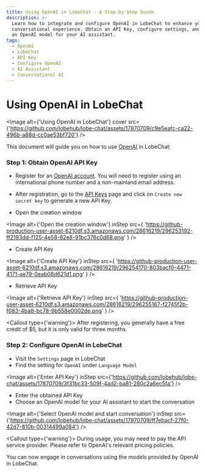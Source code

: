 ```yaml
---
title: Using OpenAI in LobeChat - A Step-by-Step Guide
description: >-
  Learn how to integrate and configure OpenAI in LobeChat to enhance your
  conversational experience. Obtain an API Key, configure settings, and select
  an OpenAI model for your AI assistant.
tags:
  - OpenAI
  - LobeChat
  - API Key
  - Configure OpenAI
  - AI Assistant
  - Conversational AI
---
```


# Using OpenAI in LobeChat

<Image
  alt={'Using OpenAI in LobeChat'}
  cover
  src={'https://github.com/lobehub/lobe-chat/assets/17870709/c9e5eafc-ca22-496b-a88d-cc0ae53bf720'}
/>

This document will guide you on how to use [OpenAI](https://openai.com/) in LobeChat:

<Steps>

### Step 1: Obtain OpenAI API Key

- Register for an [OpenAI account](https://platform.openai.com/signup). You will need to register using an international phone number and a non-mainland email address.

- After registration, go to the [API Keys](https://platform.openai.com/api-keys) page and click on `Create new secret key` to generate a new API Key.

- Open the creation window

<Image
  alt={'Open the creation window'}
  inStep
  src={
    'https://github-production-user-asset-6210df.s3.amazonaws.com/28616219/296253192-ff2193dd-f125-4e58-82e8-91bc376c0d68.png'
  }
/>

- Create API Key

<Image
  alt={'Create API Key'}
  inStep
  src={
    'https://github-production-user-asset-6210df.s3.amazonaws.com/28616219/296254170-803bacf0-4471-4171-ae79-0eab08d621d1.png'
  }
/>

- Retrieve API Key

<Image
  alt={'Retrieve API Key'}
  inStep
  src={
    'https://github-production-user-asset-6210df.s3.amazonaws.com/28616219/296255167-f2745f2b-f083-4ba8-bc78-9b558e0002de.png'
  }
/>

<Callout type={'warning'}>
  After registering, you generally have a free credit of $5, but it is only valid for three months.
</Callout>

### Step 2: Configure OpenAI in LobeChat

- Visit the `Settings` page in LobeChat
- Find the setting for `OpenAI` under `Language Model`

<Image
  alt={'Enter API Key'}
  inStep
  src={'https://github.com/lobehub/lobe-chat/assets/17870709/3f31bc33-509f-4ad2-ba81-280c2a6ec5fa'}
/>

- Enter the obtained API Key
- Choose an OpenAI model for your AI assistant to start the conversation

<Image
  alt={'Select OpenAI model and start conversation'}
  inStep
  src={'https://github.com/lobehub/lobe-chat/assets/17870709/ff7ebacf-27f0-42d7-810b-00314499a084'}
/>

<Callout type={'warning'}>
  During usage, you may need to pay the API service provider. Please refer to OpenAI's relevant
  pricing policies.
</Callout>

</Steps>

You can now engage in conversations using the models provided by OpenAI in LobeChat.
